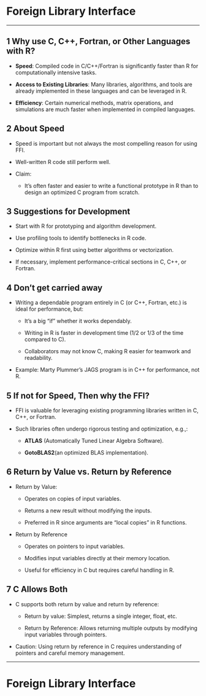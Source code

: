 # Foreign Library Interface

------------------------------------------------------------------------

## 1 Why use C, C++, Fortran, or Other Languages with R?

-   **Speed**: Compiled code in C/C++/Fortran is significantly faster than R for computationally intensive tasks.

-   **Access to Existing Libraries**: Many libraries, algorithms, and tools are already implemented in these languages and can be leveraged in R.

-   **Efficiency**: Certain numerical methods, matrix operations, and simulations are much faster when implemented in compiled languages.

## 2 About Speed

-   Speed is important but not always the most compelling reason for using FFI.

-   Well-written R code still perform well.

-   Claim:

    -   It's often faster and easier to write a functional prototype in R than to design an optimized C program from scratch.

## 3 Suggestions for Development

-   Start with R for prototyping and algorithm development.

-   Use profiling tools to identify bottlenecks in R code.

-   Optimize within R first using better algorithms or vectorization.

-   If necessary, implement performance-critical sections in C, C++, or Fortran.

## 4 Don't get carried away

-   Writing a dependable program entirely in C (or C++, Fortran, etc.) is ideal for performance, but:

    -   It's a big "if" whether it works dependably.

    -   Writing in R is faster in development time (1/2 or 1/3 of the time compared to C).

    -   Collaborators may not know C, making R easier for teamwork and readability.

-   Example: Marty Plummer's JAGS program is in C++ for performance, not R.

## 5 If not for Speed, Then why the FFI?

-   FFI is valuable for leveraging existing programming libraries written in C, C++, or Fortran.

-   Such libraries often undergo rigorous testing and optimization, e.g.,:

    -   **ATLAS** (Automatically Tuned Linear Algebra Software).

    -   **GotoBLAS2**(an optimized BLAS implementation).

## 6 Return by Value vs. Return by Reference

-   Return by Value:

    -   Operates on copies of input variables.

    -   Returns a new result without modifying the inputs.

    -   Preferred in R since arguments are "local copies" in R functions.

-   Return by Reference

    -   Operates on pointers to input variables.

    -   Modifies input variables directly at their memory location.

    -   Useful for efficiency in C but requires careful handling in R.

## 7 C Allows Both

-   C supports both return by value and return by reference:

    -   Return by value: Simplest, returns a single integer, float, etc.

    -   Return by Reference: Allows returning multiple outputs by modifying input variables through pointers.

-   Caution: Using return by reference in C requires understanding of pointers and careful memory management.

------------------------------------------------------------------------

# Foreign Library Interface
